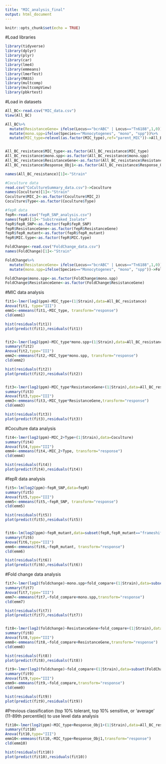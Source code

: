 ```yaml
---
title: "MIC_analysis_final"
output: html_document
---
```


```r
knitr::opts_chunk$set(echo = TRUE)
```

#Load libraries
```r
library(tidyverse)
library(dplyr)
library(plyr)
library(car)
library(lme4)
library(emmeans)
library(lmerTest)
library(MASS)
library(multcomp)
library(multcompView)
library(pbkrtest)
```

#Load in datasets
```r
All_BC<-read.csv("MIC_data.csv")
View(All_BC) 

All_BC%>% 
  mutate(ResistanceGene= ifelse(Locus=="bcrABC" | Locus=="Tn6188",1,0))%>% 
  mutate(mono.spp=ifelse(Species=="Monocytogenes", "mono", "spp"))%>%
  mutate(MIC_type=relevel(as.factor(MIC_type),ref="parent_MIC"))->All_BC_resistance


All_BC_resistance$MIC_type<-as.factor(All_BC_resistance$MIC_type)
All_BC_resistance$mono.spp<-as.factor(All_BC_resistance$mono.spp)
All_BC_resistance$ResistanceGene<-as.factor(All_BC_resistance$ResistanceGene)
All_BC_resistance$Response_Obj1<-as.factor(All_BC_resistance$Response_Obj1)

names(All_BC_resistance)[1]<-"Strain" 

#Coculture data
read.csv("CoCultureSummary_data.csv")->Coculture
names(Coculture)[1]<-"Strain"
Coculture$MIC_2<-as.factor(Coculture$MIC_2)
Coculture$Type<-as.factor(Coculture$Type)

#fepR data
fepR<-read.csv("fepR_SNP_analysis.csv")
names(fepR)[1]<-"Substreaked_Isolate"
fepR$fepR_SNP<-as.factor(fepR$fepR_SNP)
fepR$ResistanceGene<-as.factor(fepR$ResistanceGene)
fepR$fepR_mutant<-as.factor(fepR$fepR_mutant)
fepR$MIC.type<-as.factor(fepR$MIC.type)

FoldChange<-read.csv("FoldChange_data.csv")
names(FoldChange)[1]<-"Strain"

FoldChange%>% 
  mutate(ResistanceGene= ifelse(Locus=="bcrABC" | Locus=="Tn6188",1,0))%>% 
  mutate(mono.spp=ifelse(Species=="Monocytogenes", "mono", "spp"))->FoldChange

FoldChange$mono.spp<-as.factor(FoldChange$mono.spp)
FoldChange$ResistanceGene<-as.factor(FoldChange$ResistanceGene)

```


#MIC data analysis
```r
fit1<-lmer(log2(ppm)~MIC_type+(1|Strain),data=All_BC_resistance)
Anova(fit1, type="III")
emm1<-emmeans(fit1,~MIC_type, transform="response")
cld(emm1)

hist(residuals(fit1))
plot(predict(fit1),residuals(fit1)) 


fit2<-lmer(log2(ppm)~MIC_type*mono.spp+(1|Strain),data=All_BC_resistance)
summary(fit2)
Anova(fit2,type="III")
emm2<-emmeans(fit2,~MIC_type*mono.spp, transform="response")
cld(emm2)

hist(residuals(fit2))
plot(predict(fit2),residuals(fit2)) 


fit3<-lmer(log2(ppm)~MIC_type*ResistanceGene+(1|Strain),data=All_BC_resistance)
summary(fit3)
Anova(fit3,type="III")
emm3<-emmeans(fit3,~MIC_type*ResistanceGene,transform="response")   
cld(emm3)

hist(residuals(fit3))
plot(predict(fit3),residuals(fit3)) 


```

#Coculture data analysis
```r
fit4<-lmer(log2(ppm)~MIC_2+Type+(1|Strain),data=Coculture)
summary(fit4)
Anova(fit4,type="III")
emm4<-emmeans(fit4,~MIC_2+Type, transform="response")
cld(emm4)

hist(residuals(fit4))
plot(predict(fit4),residuals(fit4)) 
```

#fepR data analysis 
```r
fit5<-lm(log2(ppm)~fepR_SNP,data=fepR)
summary(fit5)
Anova(fit5,type="III")
emm5<-emmeans(fit5,~fepR_SNP, transform="response")
cld(emm5)

hist(residuals(fit5))
plot(predict(fit5),residuals(fit5))


fit6<-lm(log2(ppm)~fepR_mutant,data=subset(fepR,fepR_mutant=="frameshift"|fepR_mutant=="missense"|fepR_mutant=="nonsense"))
summary(fit6)
Anova(fit6,type="III")
emm6<-emmeans(fit6,~fepR_mutant, transform="response")
cld(emm6)

hist(residuals(fit6))
plot(predict(fit6),residuals(fit6))
```


#Fold change data analysis
```r
fit7<-lmer(log2(foldchange)~mono.spp+fold_compare+(1|Strain),data=subset(FoldChange,fold_compare=="Fold_adapted_parent"|fold_compare=="Fold_serial_parent"))
summary(fit7)
Anova(fit7,type="III")
emm7<-emmeans(fit7,~fold_compare+mono.spp,transform="response")
cld(emm7)

hist(residuals(fit7))
plot(predict(fit7),residuals(fit7))


fit8<-lmer(log2(foldchange)~ResistanceGene+fold_compare+(1|Strain),data=subset(FoldChange,fold_compare=="Fold_adapted_parent"|fold_compare=="Fold_serial_parent"))
summary(fit8)
Anova(fit8,type="III")
emm8<-emmeans(fit8,~fold_compare+ResistanceGene,transform="response")
cld(emm8)

hist(residuals(fit8))
plot(predict(fit8),residuals(fit8))

fit9<-lmer(log2(foldchange)~fold_compare+(1|Strain),data=subset(FoldChange,fold_compare=="Fold_adapted_parent"|fold_compare=="Fold_serial_parent"))
summary(fit9)
Anova(fit9,type="III")
emm9<-emmeans(fit9,~fold_compare,transform="response")
cld(emm9)

hist(residuals(fit9))
plot(predict(fit9),residuals(fit9))
```


#Previous classification (top 10% tolerant, top 10% sensitive, or 'average' (11-89th percentile)) to use level data analysis
```r
fit10<-lmer(log2(ppm)~MIC_type+Response_Obj1+(1|Strain),data=All_BC_resistance)
summary(fit10)
Anova(fit10,type="III")
emm10<-emmeans(fit10,~MIC_type+Response_Obj1,transform="response")
cld(emm10)

hist(residuals(fit10))
plot(predict(fit10),residuals(fit10))
```

